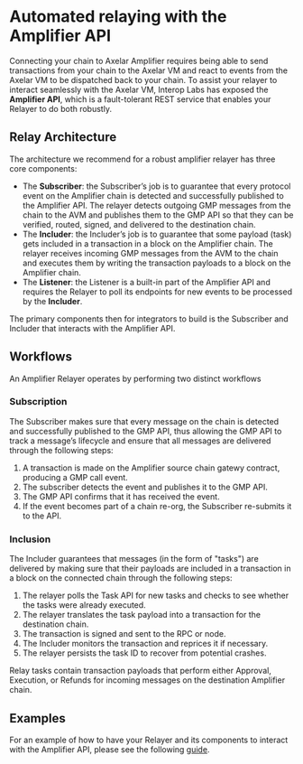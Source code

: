 # Automated relaying with the Amplifier API

Connecting your chain to Axelar Amplifier requires being able to send transactions from your chain to the Axelar VM and react to events from the Axelar VM to be dispatched back to your chain. To assist your relayer to interact seamlessly with the Axelar VM, Interop Labs has exposed the **Amplifier API**, which is a fault-tolerant REST service that enables your Relayer to do both robustly. 

## Relay Architecture

The architecture we recommend for a robust amplifier relayer has three core components: 
- The **Subscriber**: the Subscriber’s job is to guarantee that every protocol event on the Amplifier chain is detected and successfully published to the Amplifier API. The relayer detects outgoing GMP messages from the chain to the AVM and publishes them to the GMP API so that they can be verified, routed, signed, and delivered to the destination chain.
- The **Includer**: the Includer’s job is to guarantee that some payload (task) gets included in a transaction in a block on the Amplifier chain. The relayer receives incoming GMP messages from the AVM to the chain and executes them by writing the transaction payloads to a block on the Amplifier chain.
- The **Listener**: the Listener is a built-in part of the Amplifier API and requires the Relayer to poll its endpoints for new events to be processed by the **Includer**.

The primary components then for integrators to build is the Subscriber and Includer that interacts with the Amplifier API.

## Workflows 

An Amplifier Relayer operates by performing two distinct workflows

### Subscription

The Subscriber makes sure that every message on the chain is detected and successfully published to the GMP API, thus allowing the GMP API to track a message’s lifecycle and ensure that all messages are delivered through the following steps:

1. A transaction is made on the Amplifier source chain gatewy contract, producing a GMP call event.
1. The subscriber detects the event and publishes it to the GMP API.
1. The GMP API confirms that it has received the event.
1. If the event becomes part of a chain re-org, the Subscriber re-submits it to the API.

### Inclusion

The Includer guarantees that messages (in the form of "tasks") are delivered by making sure that their payloads are included in a transaction in a block on the connected chain through the following steps:

1. The relayer polls the Task API for new tasks and checks to see whether the tasks were already executed.
1. The relayer translates the task payload into a transaction for the destination chain.
1. The transaction is signed and sent to the RPC or node.
1. The Includer monitors the transaction and reprices it if necessary.
1. The relayer persists the task ID to recover from potential crashes.

Relay tasks contain transaction payloads that perform either Approval, Execution, or Refunds for incoming messages on the destination Amplifier chain.

## Examples

For an example of how to have your Relayer and its components to interact with the Amplifier API, please see the following [guide](https://github.com/axelarnetwork/axelar-examples/blob/main/examples/amplifier/README.md).